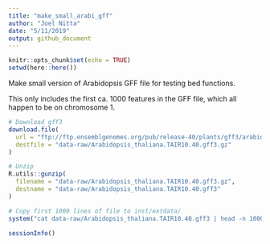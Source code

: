 ```yaml
---
title: "make_small_arabi_gff"
author: "Joel Nitta"
date: "5/11/2019"
output: github_document
---
```


```r
knitr::opts_chunk$set(echo = TRUE)
setwd(here::here())
```

Make small version of Arabidopsis GFF file for testing bed functions.

This only includes the first ca. 1000 features in the GFF file, which all 
happen to be on chromosome 1.

```r
# Download gff3
download.file(
  url = "ftp://ftp.ensemblgenomes.org/pub/release-40/plants/gff3/arabidopsis_thaliana/Arabidopsis_thaliana.TAIR10.40.gff3.gz",
  destfile = "data-raw/Arabidopsis_thaliana.TAIR10.40.gff3.gz"
)

# Unzip
R.utils::gunzip(
  filename = "data-raw/Arabidopsis_thaliana.TAIR10.40.gff3.gz",
  destname = "data-raw/Arabidopsis_thaliana.TAIR10.40.gff3"
)

# Copy first 1000 lines of file to inst/extdata/
system("cat data-raw/Arabidopsis_thaliana.TAIR10.40.gff3 | head -n 1000 > inst/extdata/Arabidopsis_thaliana_TAIR10_40_small.gff3")

sessionInfo()
```

